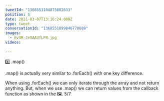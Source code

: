 ```yaml
---
tweetId: "1368551104875802633"
position: 5
date: 2021-03-07T13:16:24.000Z
type: tweet
conversationId: "1368551099846770689"
images: 
  - Ev4R-JeXAAUfLP9.jpg
videos: 
  
---
```

4️⃣ .map()

.map() is actually very similar to .forEach() with one key difference. 

When using .forEach() we can only iterate through the array and not return anything. But, when we use .map() we can return values from the callback function as shown in the 🖼️. 5/7
